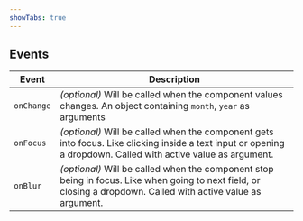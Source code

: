 ```yaml
---
showTabs: true
---
```



## Events

| Event      | Description                                                                                                                                                     |
| ---------- | --------------------------------------------------------------------------------------------------------------------------------------------------------------- |
| `onChange` | _(optional)_ Will be called when the component values changes. An object containing `month`, `year` as arguments                                                |
| `onFocus`  | _(optional)_ Will be called when the component gets into focus. Like clicking inside a text input or opening a dropdown. Called with active value as argument.  |
| `onBlur`   | _(optional)_ Will be called when the component stop being in focus. Like when going to next field, or closing a dropdown. Called with active value as argument. |
